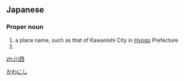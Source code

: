 ==Japanese==
{{ja-kanjitab|かわ|にし|yomi=k}}

===Proper noun===
{{ja-pos|かわにし|proper}}

# a place name, such as that of Kawanishi City in [[Hyogo]] Prefecture
# {{surname|lang=ja|sort=かわにし}}

[[Category:ja:Cities|かわにし]]

[[zh:川西]]